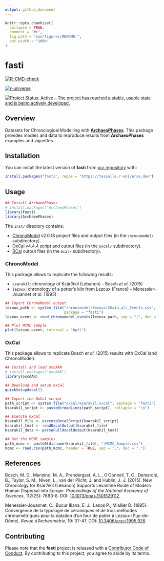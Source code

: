 ```yaml
---
output: github_document
---
```


<!-- README.md is generated from README.Rmd. Please edit that file -->

```r
knitr::opts_chunk$set(
  collapse = TRUE,
  comment = "#>",
  fig.path = "man/figures/README-",
  out.width = "100%"
)
```

# fasti

<!-- badges: start -->
[![R-CMD-check](https://github.com/tesselle/fasti/workflows/R-CMD-check/badge.svg)](https://github.com/tesselle/fasti/actions)

[![r-universe](https://tesselle.r-universe.dev/badges/fasti)](https://tesselle.r-universe.dev)

[![Project Status: Active – The project has reached a stable, usable state and is being actively developed.](https://www.repostatus.org/badges/latest/active.svg)](https://www.repostatus.org/#active)
<!-- badges: end -->

## Overview

Datasets for Chronological Modelling with [**ArchaeoPhases**](https://github.com/ArchaeoStat/ArchaeoPhases). This package provides models and data to reproduce results from **ArchaeoPhases** examples and vignettes.

## Installation

You can install the latest version of **fasti** from [our repository](https://tesselle.r-universe.dev) with:

```r
install.packages("fasti", repos = "https://tesselle.r-universe.dev")
```

## Usage

```r
## Install ArchaeoPhases
# install.packages("ArchaeoPhases")
library(fasti)
library(ArchaeoPhases)
```

The `inst/` directory contains:

* [ChronoModel](http://www.chronomodel.fr) v2.0.18 project files and output files (in the `chronomodel/` subdirectory).
* [OxCal](https://c14.arch.ox.ac.uk/oxcal.html) v4.4.4 script and output files (in the `oxcal/` subdirectory).
* [BCal](https://bcal.shef.ac.uk) output files (in the `bcal/` subdirectory).

### ChronoModel

This package allows to replicate the following results:

* `ksarakil`: chronology of Ksâr'Akil (Lebanon) -- Bosch *et al.* (2015)
* `lezoux`: chronology of a potter's kiln from Lezoux (France) -- Menessier-Jouannet *et al.* (1995)

```r
## Import ChronoModel output
lezoux_path <- system.file("chronomodel/lezoux/Chain_all_Events.csv", 
                           package = "fasti")
lezoux_event <- read_chronomodel_events(lezoux_path, sep = ";", dec = ",")

## Plot MCMC sample
plot(lezoux_event, interval = "hpdi")
```

### OxCal

This package allows to replicate Bosch *et al.* (2015) results with OxCal (and ChronoModel).

```r
## Install and load oxcAAR
# install.packages("oxcAAR")
library(oxcAAR)

## Download and setup OxCal
quickSetupOxcal()

## Import the OxCal script
path_script <- system.file("oxcal/ksarakil.oxcal", package = "fasti")
ksarakil_script <- paste0(readLines(path_script), collapse = "\n")

## Execute OxCal
ksarakil_file <- executeOxcalScript(ksarakil_script)
ksarakil_text <- readOxcalOutput(ksarakil_file)
ksarakil_data <- parseFullOxcalOutput(ksarakil_text)

## Get the MCMC samples
path_mcmc <- paste0(dirname(ksarakil_file), "/MCMC_Sample.csv")
mcmc <- read.csv(path_mcmc, header = TRUE, sep = ",", dec = ".")
```

## References

Bosch, M. D., Mannino, M. A., Prendergast, A. L., O'Connell, T. C., Demarchi, B., Taylor, S. M., Niven, L., van der Plicht, J. and Hublin, J.-J. (2015). New Chronology for Ksâr'Akil (Lebanon) Supports Levantine Route of Modern Human Dispersal into Europe. *Proceedings of the National Academy of Sciences*, 112(25): 7683-8. DOI: [10.1073/pnas.1501529112](https://doi.org/10.1073/pnas.1501529112).

Menessier-Jouannet, C., Bucur IIiana, E. J., Lanos P., Miallier D. (1995). Convergence de la typologie de céramiques et de trois méthodes chronométriques pour la datation d'un four de potier à Lezoux (Puy-de-Dôme). *Revue d'Archéométrie*, 19: 37-47. DOI:
[10.3406/arsci.1995.926](https://doi.org/10.3406/arsci.1995.926).

## Contributing

Please note that the **fasti** project is released with a [Contributor Code of Conduct](https://www.tesselle.org/conduct.html). By contributing to this project, you agree to abide by its terms.
